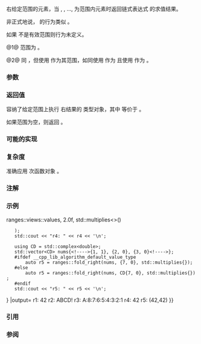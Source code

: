 {{cpp/ranges/title|fold_right}}
{{cpp/algorithm/ranges/navbar}}
{{dcl begin}}
{{dcl header|algorithm}}
{{dcl h|调用签名}}
{{dcl rev begin|num=1}}
{{dcla|anchor=1|since=c++23|until=c++26|1=
template&lt; std::bidirectional_iterator I, std::sentinel_for&lt;I&gt; S, class T,
          /* indirectly-binary-right-foldable */&lt;T, I&gt; F &gt;
constexpr auto fold_right( I first, S last, T init, F f );
}}
{{dcl|since=c++26|1=
template&lt; std::bidirectional_iterator I, std::sentinel_for&lt;I&gt; S,
          class T = std::iter_value_t&lt;I&gt;,
          /* indirectly-binary-right-foldable */&lt;T, I&gt; F &gt;
constexpr auto fold_right( I first, S last, T init, F f );
}}
{{dcl rev end}}
{{dcl rev begin|num=2}}
{{dcl|since=c++23|until=c++26|1=
template&lt; ranges::bidirectional_range R, class T,
          /* indirectly-binary-right-foldable */
              &lt;T, ranges::iterator_t&lt;R&gt;&gt; F &gt;
constexpr auto fold_right( R&amp;&amp; r, T init, F f );
}}
{{dcl|since=c++26|1=
template&lt; ranges::bidirectional_range R, class T = ranges::range_value_t&lt;R&gt;,
          /* indirectly-binary-right-foldable */
              &lt;T, ranges::iterator_t&lt;R&gt;&gt; F &gt;
constexpr auto fold_right( R&amp;&amp; r, T init, F f );
}}
{{dcl rev end}}
{{dcl h|辅助概念}}
{{dcl|num=3|notes={{mark expos}}|1=
template&lt; class F, class T, class I &gt;
concept /* indirectly-binary-left-foldable */ = /* 见描述 */;
}}
{{dcl|num=4|notes={{mark expos}}|1=
template&lt; class F, class T, class I &gt;
concept /* indirectly-binary-right-foldable */ = /* 见描述 */;
}}
{{dcl end}}

右{{enwiki|Fold (higher-order function)|折叠}}给定范围的元素，当 {{tt|x{{sub|1}}}}, {{tt|x{{sub|2}}}}, ..., {{tt|x{{sub|n}}}} 为范围内元素时返回链式表达式 {{tt|f(x{{sub|1}}, f(x{{sub|2}}, ...f(x{{sub|n}}, init)))}} 的求值结果。

非正式地说，{{tt|ranges::fold_right}} 的行为类似 {{c|ranges::fold_left(views::reverse(r), init, /* flipped */(f))}}。

如果 {{range|first|last}} 不是有效范围则行为未定义。

@1@ 范围为 {{range|first|last}}。

@2@ 同 {{v|1}}，但使用 {{c|r}} 作为其范围，如同使用 {{c|ranges::begin(r)}} 作为 {{c|first}} 且使用 {{c|ranges::end(r)}} 作为 {{c|last}}。

{{ranges_fold_algos_helper_concepts|right}}

{{cpp/ranges/niebloid}}

===参数===
{{par begin}}
{{par range|3=要折叠的|sentinel=yes}}
{{par|r|应用折叠的范围}}
{{par|init|折叠的初值}}
{{par|f|二元{{named req|FunctionObject|函数对象}}}}
{{par end}}

===返回值===
容纳了给定范围上执行 {{c|f}} 右{{enwiki|Fold (higher-order function)|折叠}}结果的 {{c|U}} 类型对象，其中 {{c|U}} 等价于 {{c|std::decay_t&lt;std::invoke_result_t&lt;F&amp;, std::iter_reference_t&lt;I&gt;, T&gt;&gt;;}}。

如果范围为空，则返回 {{c|U(std::move(init))}}。

===可能的实现===
{{eq fun|1=
struct fold_right_fn
{
    template&lt;std::bidirectional_iterator I, std::sentinel_for&lt;I&gt; S,
             class T = std::iter_value_t&lt;I&gt;,
             /* indirectly-binary-right-foldable */&lt;T, I&gt; F&gt;
    constexpr auto operator()(I first, S last, T init, F f) const
    {
        using U = std::decay_t&lt;std::invoke_result_t&lt;F&amp;, std::iter_reference_t&lt;I&gt;, T&gt;&gt;;
        if (first == last)
            return U(std::move(init));
        I tail = ranges::next(first, last);
        U accum = std::invoke(f, *--tail, std::move(init));
        while (first != tail)
            accum = std::invoke(f, *--tail, std::move(accum));
        return accum;
    }
    
    template&lt;ranges::bidirectional_range R, class T = ranges::range_value_t&lt;R&gt;,
             /* indirectly-binary-right-foldable */&lt;T, ranges::iterator_t&lt;R&gt;&gt; F&gt;
    constexpr auto operator()(R&amp;&amp; r, T init, F f) const
    {
        return (*this)(ranges::begin(r), ranges::end(r), std::move(init), std::ref(f));
    }
};

inline constexpr fold_right_fn fold_right;
}}

===复杂度===
准确应用 {{c|ranges::distance(first, last)}} 次函数对象 {{c|f}}。

===注解===
{{ranges_fold_algos_table}}

{{ftm begin}}
{{ftm|__cpp_lib_ranges_fold|std=C++23|value=202207L|{{tt|std::ranges}} [[cpp/algorithm/ranges#受约束的折叠操作|折叠算法]]}}
{{ftm|__cpp_lib_algorithm_default_value_type|value=202403L|std=C++26|算法中的[[cpp/language/list initialization|列表初始化]] {{vl|1,2}}}}
{{ftm end}}

===示例===
{{example
|code=
#include &lt;algorithm&gt;
#include &lt;complex&gt;
#include &lt;functional&gt;
#include &lt;iostream&gt;
#include &lt;ranges&gt;
#include &lt;string&gt;
#include &lt;utility&gt;
#include &lt;vector&gt;

using namespace std::literals;
namespace ranges = std::ranges;

int main()
{
    auto v = {1, 2, 3, 4, 5, 6, 7, 8};
    std::vector&lt;std::string&gt; vs {"A", "B", "C", "D"};
    
    auto r1 = ranges::fold_right(v.begin(), v.end(), 6, std::plus&lt;&gt;()); // (1)
    std::cout &lt;&lt; "r1: " &lt;&lt; r1 &lt;&lt; '\n';
    
    auto r2 = ranges::fold_right(vs, "!"s, std::plus&lt;&gt;()); // (2)
    std::cout &lt;&lt; "r2: " &lt;&lt; r2 &lt;&lt; '\n';
    
    // 使用程序定义的函数对象（lambda-表达式）：
    std::string r3 = ranges::fold_right
    (
        v, "A", [](int x, std::string s) { return s + ':' + std::to_string(x); }
    );
    std::cout &lt;&lt; "r3: " &lt;&lt; r3 &lt;&lt; '\n';
    
    // 获得 vector 中的所有 pair 的 pair::second 的乘积：
    std::vector&lt;std::pair&lt;char, float&gt;&gt; data{&lt;!----&gt;{'A', 2.f}, {'B', 3.f}, {'C', 3.5f}&lt;!----&gt;};
    float r4 = ranges::fold_right
    (
        data {{!}} ranges::views::values, 2.0f, std::multiplies&lt;&gt;()
    );
    std::cout &lt;&lt; "r4: " &lt;&lt; r4 &lt;&lt; '\n';

    using CD = std::complex&lt;double&gt;;
    std::vector&lt;CD&gt; nums{&lt;!----&gt;{1, 1}, {2, 0}, {3, 0}&lt;!----&gt;};
    #ifdef __cpp_lib_algorithm_default_value_type
        auto r5 = ranges::fold_right(nums, {7, 0}, std::multiplies{});
    #else
        auto r5 = ranges::fold_right(nums, CD{7, 0}, std::multiplies{});
    #endif
    std::cout &lt;&lt; "r5: " &lt;&lt; r5 &lt;&lt; '\n';
}
|output=
r1: 42
r2: ABCD!
r3: A:8:7:6:5:4:3:2:1
r4: 42
r5: (42,42)
}}

===引用===
{{ref std c++23}}
{{ref std|title=Fold|id=alg.fold|section=27.6.18}}
{{ref std end}}

===参阅===
{{dsc begin}}
{{dsc inc|cpp/algorithm/ranges/dsc fold_right_last}}
{{dsc inc|cpp/algorithm/ranges/dsc fold_left}}
{{dsc inc|cpp/algorithm/ranges/dsc fold_left_first}}
{{dsc inc|cpp/algorithm/ranges/dsc fold_left_with_iter}}
{{dsc inc|cpp/algorithm/ranges/dsc fold_left_first_with_iter}}
{{dsc inc|cpp/algorithm/dsc accumulate}}
{{dsc inc|cpp/algorithm/dsc reduce}}
{{dsc end}}

{{langlinks|de|es|fr|it|ja|pl|pt|ru|en}}